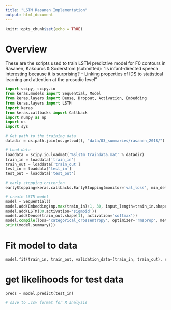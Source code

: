 ```yaml
---
title: "LSTM Rasanen Implementation"
output: html_document
---
```


```r
knitr::opts_chunk$set(echo = TRUE)
```

# Overview

These are the scripts used to train LSTM predictive model for F0 contours in Rasanen, Kakouros & Soderstrom (submitted): "Is infant-directed speech interesting because it is surprising? – Linking properties of IDS to statistical learning and attention at the prosodic level"

```python
import scipy, scipy.io
from keras.models import Sequential, Model
from keras.layers import Dense, Dropout, Activation, Embedding
from keras.layers import LSTM
import keras
from keras.callbacks import Callback
import numpy as np
import os
import sys

# Get path to the training data
datadir = os.path.join(os.getcwd(), "data/03_summaries/rasanen_2018/")

# Load data
loaddata = scipy.io.loadmat('%slstm_traindata.mat' % datadir)
train_in = loaddata['train_in']
train_out = loaddata['train_out']
test_in = loaddata['test_in']
test_out = loaddata['test_out']

# early stopping criterion
earlyStopping=keras.callbacks.EarlyStopping(monitor='val_loss', min_delta=0.0001, patience=0, verbose=0, mode='auto')

# create LSTM model
model = Sequential()
model.add(Embedding(np.max(train_in)+1, 30, input_length=train_in.shape[1]))
model.add(LSTM(30,activation='sigmoid'))
model.add(Dense(train_out.shape[1], activation='softmax'))
model.compile(loss='categorical_crossentropy', optimizer='rmsprop', metrics=['mean_squared_error'])
print(model.summary())
```

# Fit model to data

```python
model.fit(train_in, train_out, validation_data=(train_in, train_out), shuffle=True, epochs=150,batch_size=10,callbacks=[earlyStopping])
```

# get likelihoods for test data

```python
preds = model.predict(test_in)

# save to .csv format for R analysis
```

